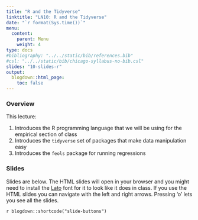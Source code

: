 ```yaml
---
title: "R and the Tidyverse"
linktitle: "LN10: R and the Tidyverse"
date: "`r format(Sys.time())`"
menu:
  content:
    parent: Menu
    weight: 4
type: docs
#bibliography: "../../static/bib/references.bib"
#csl: "../../static/bib/chicago-syllabus-no-bib.csl"
slides: "10-slides-r"
output:
  blogdown::html_page:
    toc: false
---
```


### Overview

This lecture:

1. Introduces the R programming language that we will be using for the empirical section of class
2. Introduces the `tidyverse` set of packages that make data manipulation easy
3. Introduces the `feols` package for running regressions

### Slides

Slides are below. 
The HTML slides will open in your browser and you might need to install the [Lato](https://fonts.google.com/specimen/Lato) font for it to look like it does in class.
If you use the HTML slides you can navigate with the left and right arrows.
Pressing 'o' lets you see all the slides.

`r blogdown::shortcode("slide-buttons")`

